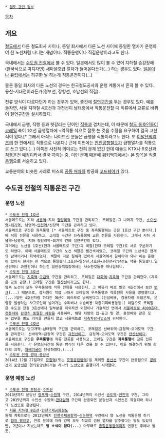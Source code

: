 * [[철도 관련 정보]]

[[목차]]
== 개요 ==
[[철도]]에서 다른 철도회사 사이나, 동일 회사에서 다른 노선 사이에 동일한 열차가 운행하여 한 노선처럼 다니는 개념이다. 직통운행이나 직결운행이라고도 한다.

국내에서는 [[수도권 전철]]에서 볼 수 있다. 일본에서도 많이 볼 수 있어 지하철 승강장에 (한국식으로 따지자면) 새마을호급 열차가 들어온다든가(...) 하는 경우도 있다. [[일본]]이나 [[유럽]]에서는 허구한 날 하는게 직통운전이다(...)

물론 동일 회사의 다른 노선의 경우는 한국철도공사의 운행 계통에서 흔히 볼 수 있다. 용산-서대전이라든가(경부선, 장항선, 호남선의 직결).

전류 방식이 다르다던가 하는 경우가 있어, 중간에 [[절연구간]]을 두는 경우도 있다. 예를 들자면, 서울 지하철 4호선과 과천선이 남태령에서 직통운전할 때 직류에서 교류로 바뀌어 절연구간을 설치하였다.

국내에서 급행, 직행 등과 헷갈리는 단어인 [[직통]]과 겹치는데, 이 때문에 [[철도 동호인]]들이 [[코레일]] 측이 1호선 급행열차에 ~역직통 식으로 잘못 쓴 것을 수정을 요구하여 결국 고친 적이 있다.[* 그래서 아직도 나이드신 분들은 급행을 직통이라고도 한다. 또 [[이말년씨리즈]]의 한 편에서도 직통으로 나온다.] 근데 이번에는 [[인천공항철도]]가 급행열차를 직통으로 쓰고 있다.(...) 이쪽은 사전적 의미로는 전혀 문제 없긴 한데 얘들도 KTX나 9호선과 직통운전 예정이라서 결국 까이는 중.
이런 문제 때문에 [[위키백과]]에서는 본 항목을 [http://ko.wikipedia.org/wiki/%EC%A7%81%EA%B2%B0_%EC%9A%B4%ED%96%89 직결 운행]으로 서술하고 있다.

교통분야의 비슷한 사례로 버스의 [[공동 배차]]와 항공의 [[코드쉐어]]가 있다.

== 수도권 전철의 직통운전 구간 ==
=== 운영 노선 ===
 * [[수도권 전철 1호선]]
 서울메트로는 지하 [[서울역]]~지하 [[청량리역]] 구간을 관리하고, 코레일은 그 나머지 구간, [[소요산역]]~[[회기역]], 남영역~[[인천역]]/신창역 구간을 관리하고 있다.
 서울메트로 구간은 좌측통행 [* 서울메트로 구간 중 좌측통행하는 곳은 1호선 구간 뿐이다.]에 직류 전류를 사용하고, 코레일 구간은 좌측통행에 교류 전류를 사용한다. 그래서 지하 서울역~남영역, 지하 청량리역~회기역 간에 절연구간이 있다.
 과거에는 노선을 1호선(현재 서울메트로 구간)과 국철(현재 코레일 구간)로 서로 구분하기도 하였다. 이때 서울메트로 구간의 노선 색깔은 빨간색이었고, 코레일 구간의 노선색은 현재의 남색이거나 회색이었다. 색깔이 따로 칠해져 있어서 서울역에서 갈아타야 되나 하는 혼란이 있어서 현재는 한 색으로 통일했다.3호선+일산선,4호선+과천선+안산선도 색을 통일했다.일산선이니 과천선이니 하는건 일반승객입장에서는 사소한것들중 하나일테니.
 * [[수도권 전철 3호선]]
 서울메트로는 [[지축역]]~[[오금역]] 구간을 관리하고, 코레일은 [[대화역]]~[[지축역]] 구간을 관리한다.(지축은 공동 관할.) 코레일 구간은 [[일산선]]이라고도 한다.
 양측 노선이 모두 우측통행에 직류 전류를 사용한다. 그 이유가 바로 밑의 4호선에서 보인 [[병크]](...) 때문으로, 감사원이 직접 나와서 코레일에 우측통행과 직류전류 사용을 명령했다고.(...)일단 4호선처럼 하다간 예산이 여러모로 낭비된다고.(건설비용, 겸용차량 도입문제, 운행중 발생하는 사고로인해 날아가는 수리비나 수습비용 각종기회비용등등.) 여담으로 코레일은 수도권 전철 3호선에서 일부분을 제외하면 외형이나 기술적인 면에서 [[서울메트로 4000호대 전동차]]와 [[코레일 3000호대 전동차|완전히 동일한 차량]]을 사용하며, 해당 차량의 입·출고 및 경, 중정비와 같은 모든 업무를 별도 기지를 만들지 않고 서울메트로 [[지축차량사업소]]에 위탁한다.
 * [[수도권 전철 4호선]]
 서울메트로는 당고개역~남태령역 구간을 관리하고, 코레일은 선바위역~금정역~오이도역 구간을 관리한다. 선바위역~금정역 구간은 [[과천선]]이고, 금정역~오이도역 구간은 [[안산선]]이다.
 서울메트로 구간은 '''우측통행'''에 직류 전류를 사용하고, 코레일 구간은 '''좌측통행'''에 교류 전류를 사용한다. 각 운영회사간에 통행 방식이 다른 것을 볼 수 있는데, 이를 해결하기 위해 희대의 괴작, [[꽈배기굴]]이 탄생하였다.(...)
 * [[수도권 전철 경의·중앙선]]
 2014년 12월 27일자로 [[효창역]](또는 [[효창공원앞역]])을 제외한 [[용산선]] 구간이 완공됨으로 [[수도권 전철 경의선|경의선]]과 [[수도권 전철 중앙선|중앙선]]은 경의중앙선이라는 하나의 노선으로 운행되기 시작했다.
=== 운영 예정 노선 ===
 * [[분당선|수도권 전철 분당선]]-[[수도권 전철 수인선|수인선]]
 2013년까지 분당선 [[망포역]]~[[수원역]] 구간, 2014년까지 수인선 [[송도역]]~[[인천역]] 구간, 그리고 2015년까지 수인선 수원역~[[한대앞역]] 구간이 완공되면 분당선과 수인선은 직결되어 하나의 노선으로 운영된다.
 * [[서울 지하철 9호선]]-[[인천국제공항철도]]
 원래 계획으로는 2012년까지 [[인천국제공항역]]~[[신논현역]] 구간에서 양 노선을 직통운행 하기로 [http://news.chosun.com/site/data/html_dir/2008/12/31/2008123100062.html 합의 했었고], 전류 문제에 따라 양쪽 모두 직교류 겸용 열차를 발주했다는 말도 있었지만, 2년이나 지났는데도 '''별 소식이 없다(...)''' 아무래도 [[종합운동장역(서울)|종합운동장역]]까지 연장된 후에나 될듯.
